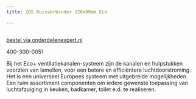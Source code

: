 ```yaml
---
title: ZOS Buisverbinder 220x90mm Eco

---
```



<Image src={imageProduct} width={imageProduct.width} alt="" />

[bestel via onderdelenexpert.nl](https://www.onderdelenexpert.nl/zos-buisverbinder-220x90mm-eco-6320)

400-300-0051

Bij het Eco+ ventilatiekanalen-systeem zijn de kanalen en hulpstukken voorzien van lamellen,
voor een betere en efficiëntere luchtdoorstroming. Het is een universeel Europees systeem met uitgebreide mogelijkheden.
Een ruim assortiment componenten om iedere gewenste toepassing van luchtafzuiging in keuken, badkamer, toilet e.d. te realiseren.
